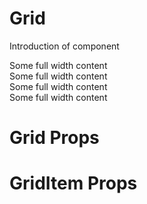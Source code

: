 
<Meta title="Hydro UI/Grid" component={Grid} />

# Grid

Introduction of component

<Preview>
  <Story name="Basic">
    <Grid gap="s">
      <GridItem small={3}>
        <div
          css={css`
            background-color: red;
          `}
        >
          Some full width content
        </div>
      </GridItem>
      <GridItem small={3}>
        <div
          css={css`
            background-color: blue;
          `}
        >
          Some full width content
        </div>
      </GridItem>
      <GridItem small={3}>
        <div
          css={css`
            background-color: green;
          `}
        >
          Some full width content
        </div>
      </GridItem>
      <GridItem small={3}>
        <div
          css={css`
            background-color: purple;
          `}
        >
          Some full width content
        </div>
      </GridItem>
    </Grid>
  </Story>
</Preview>

# Grid Props

<Props of={Grid} />

# GridItem Props

<Props of={GridItem} />
